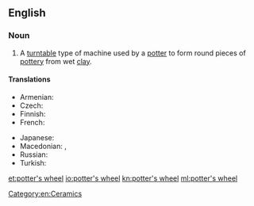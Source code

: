 ==English==
{{wikipedia}}

===Noun===
{{en-noun}}

# A [[turntable]] type of machine used by a [[potter]] to form round pieces of [[pottery]] from wet [[clay]].

====Translations====
{{trans-top|machine used by a potter}}
* Armenian: {{t|hy|դուրգ|tr=durg}}
* Czech: {{t|cs|hrnčířský kruh|m}}
* Finnish: {{t|fi|dreija}}
* French: {{t+|fr|tour de potier|m}}
{{trans-mid}}
* Japanese: {{t|ja|轆轤|tr=ろくろ, rokuro|sc=Jpan}}
* Macedonian: {{t|mk|грнчарско колце|n|tr=g'rnčarsko kólce}}, {{t|mk|грнчарско тркало|n|tr=g'rnčarsko t'rkalo}}
* Russian: {{t|ru|гончарный круг|m|tr=gončárnyj krug}}
* Turkish: {{t|tr|çömlekçi çarkı}}
{{trans-bottom}}

[[Category:en:Ceramics]]

[[et:potter's wheel]]
[[io:potter's wheel]]
[[kn:potter's wheel]]
[[ml:potter's wheel]]